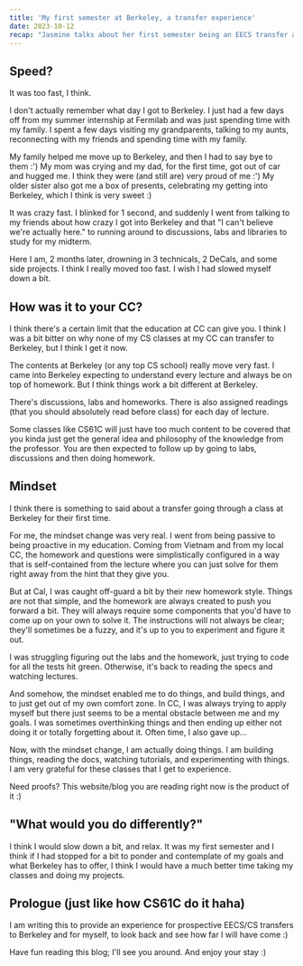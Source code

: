 ```yaml
---
title: 'My first semester at Berkeley, a transfer experience'
date: 2023-10-12
recap: "Jasmine talks about her first semester being an EECS transfer at Berkeley"
---
```


## Speed?
It was too fast, I think. 

I don't actually remember what day I got to Berkeley. I just had a few days off from my summer internship at Fermilab
and was just spending time with my family. I spent a few days visiting my grandparents, talking to my aunts,
reconnecting with my friends and spending time with my family.

My family helped me move up to Berkeley, and then I had to say bye to them :') My mom was crying and my dad, for the first time,
got out of car and hugged me. I think they were (and still are) very proud of me :') My older sister also got me a box of presents,
 celebrating my getting into Berkeley, which I think is very sweet :)

It was crazy fast. I blinked for 1 second, and suddenly I went from talking to my friends about how crazy I got into Berkeley
and that "I can't believe we're actually here." to running around to discussions, labs and libraries to study for my midterm.

Here I am, 2 months later, drowning in 3 technicals, 2 DeCals, and some side projects. I think I really moved too fast. I wish 
I had slowed myself down a bit.

## How was it to your CC?

I think there's a certain limit that the education at CC can give you. I think I was a bit bitter on why none of my 
CS classes at my CC can transfer to Berkeley, but I think I get it now.

The contents at Berkeley (or any top CS school) really move very fast. I came into Berkeley expecting to understand
every lecture and always be on top of homework. But I think things work a bit different at Berkeley.

There's discussions, labs and homeworks. There is also assigned readings (that you should absolutely read before class)
for each day of lecture. 

Some classes like CS61C will just have too much content to be covered that you kinda just get
the general idea and philosophy of the knowledge from the professor. You are then expected to follow up by going to
labs, discussions and then doing homework.

## Mindset

I think there is something to said about a transfer going through a class at Berkeley for their first time.

For me, the mindset change was very real. I went from being passive to being proactive in my education. Coming from Vietnam
and from my local CC, the homework and questions were simplistically configured in a way that is self-contained 
from the lecture where you can just solve for them right away from the hint that they give you.

But at Cal, I was caught off-guard a bit by their new homework style. Things are not that simple, and the homework
are always created to push you forward a bit. They will always require some components that you'd have to come up on 
your own to solve it. The instructions will not always be clear; they'll sometimes be a fuzzy, and it's up to you to 
experiment and figure it out.

I was struggling figuring out the labs and the homework, just trying to code for all the tests hit green.
Otherwise, it's back to reading the specs and watching lectures.

And somehow, the mindset enabled me to do things, and build things, and to just get out of my own comfort zone.
In CC, I was always trying to apply myself but there just seems to be a mental obstacle between me and my goals. I was sometimes
overthinking things and then ending up either not doing it or totally forgetting about it. Often time, I also gave up...

Now, with the mindset change, I am actually doing things. I am building things, reading the docs, watching tutorials,
and experimenting with things. I am very grateful for these classes that I get to experience.

Need proofs? This website/blog you are reading right now is the product of it :)

## "What would you do differently?"

I think I would slow down a bit, and relax. It was my first semester and I think if I had stopped for a bit to
ponder and contemplate of my goals and what Berkeley has to offer, I think I would have a much better time taking 
my classes and doing my projects.

## Prologue (just like how CS61C do it haha)

I am writing this to provide an experience for prospective EECS/CS transfers to Berkeley and for myself, to look back
and see how far I will have come :) 

Have fun reading this blog; I'll see you around. And enjoy your stay :)